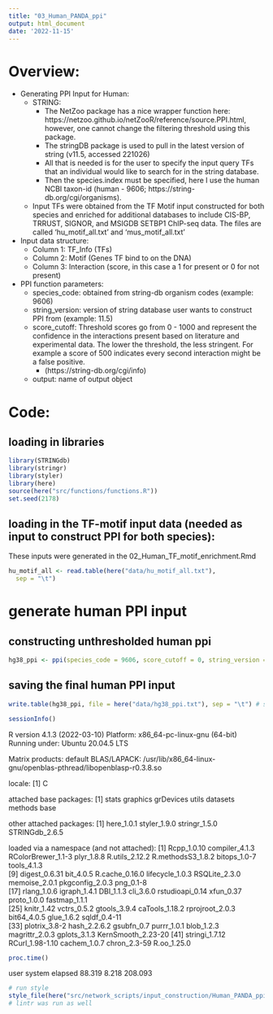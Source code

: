 ```yaml
---
title: "03_Human_PANDA_ppi"
output: html_document
date: '2022-11-15'
---
```

# Overview: 
* Generating PPI Input for Human:
  * STRING:
    * The NetZoo package has a nice wrapper function here: https://netzoo.github.io/netZooR/reference/source.PPI.html, however, one cannot change the filtering threshold using this package. 
    * The stringDB package is used to pull in the latest version of string (v11.5, accessed 221026)
    * All that is needed is for the user to specify the input query TFs that an individual would like to search for in the string database. 
    * Then the species.index must be specified, here I use the human NCBI taxon-id (human - 9606; https://string-db.org/cgi/organisms).
  * Input TFs were obtained from the TF Motif input constructed for both species and enriched for additional databases to include CIS-BP, TRRUST, SIGNOR, and MSIGDB SETBP1 ChIP-seq data. The files are called 'hu_motif_all.txt' and 'mus_motif_all.txt'
  
* Input data structure:
  * Column 1: TF_Info (TFs)
  * Column 2: Motif (Genes TF bind to on the DNA)
  * Column 3: Interaction (score, in this case a 1 for present or 0 for not present)
  
* PPI function parameters:
  * species_code: obtained from string-db organism codes (example: 9606)
  * string_version: version of string database user wants to construct PPI from (example: 11.5)
  * score_cutoff: Threshold scores go from 0 - 1000 and represent the confidence in the interactions present based on literature and experimental data. The lower the threshold, the less stringent. For example a score of 500 indicates every second interaction might be a false positive. 
    * (https://string-db.org/cgi/info)
  * output: name of output object

# Code: 

## loading in libraries
```r
library(STRINGdb)
library(stringr)
library(styler)
library(here)
source(here("src/functions/functions.R"))
set.seed(2178)
```

## loading in the TF-motif input data (needed as input to construct PPI for both species):
These inputs were generated in the 02_Human_TF_motif_enrichment.Rmd
```r
hu_motif_all <- read.table(here("data/hu_motif_all.txt"),
  sep = "\t")
```


# generate human PPI input 

## constructing unthresholded human ppi
```r
hg38_ppi <- ppi(species_code = 9606, score_cutoff = 0, string_version = 11.5, data = hu_motif_all)
```

## saving the final human PPI input 
```r
write.table(hg38_ppi, file = here("data/hg38_ppi.txt"), sep = "\t") # save final input data to Cheaha for use in network construction
```


```r
sessionInfo()
```
R version 4.1.3 (2022-03-10)
Platform: x86_64-pc-linux-gnu (64-bit)
Running under: Ubuntu 20.04.5 LTS

Matrix products: default
BLAS/LAPACK: /usr/lib/x86_64-linux-gnu/openblas-pthread/libopenblasp-r0.3.8.so

locale:
[1] C

attached base packages:
[1] stats     graphics  grDevices utils     datasets  methods   base     

other attached packages:
[1] here_1.0.1     styler_1.9.0   stringr_1.5.0  STRINGdb_2.6.5

loaded via a namespace (and not attached):
 [1] Rcpp_1.0.10        compiler_4.1.3     RColorBrewer_1.1-3 plyr_1.8.8         R.utils_2.12.2     R.methodsS3_1.8.2  bitops_1.0-7       tools_4.1.3       
 [9] digest_0.6.31      bit_4.0.5          R.cache_0.16.0     lifecycle_1.0.3    RSQLite_2.3.0      memoise_2.0.1      pkgconfig_2.0.3    png_0.1-8         
[17] rlang_1.0.6        igraph_1.4.1       DBI_1.1.3          cli_3.6.0          rstudioapi_0.14    xfun_0.37          proto_1.0.0        fastmap_1.1.1     
[25] knitr_1.42         vctrs_0.5.2        gtools_3.9.4       caTools_1.18.2     rprojroot_2.0.3    bit64_4.0.5        glue_1.6.2         sqldf_0.4-11      
[33] plotrix_3.8-2      hash_2.2.6.2       gsubfn_0.7         purrr_1.0.1        blob_1.2.3         magrittr_2.0.3     gplots_3.1.3       KernSmooth_2.23-20
[41] stringi_1.7.12     RCurl_1.98-1.10    cachem_1.0.7       chron_2.3-59       R.oo_1.25.0       

```r
proc.time()
```
   user  system elapsed 
 88.319   8.218 208.093
 
```r
# run style
style_file(here("src/network_scripts/input_construction/Human_PANDA_ppi.Rmd"))
# lintr was run as well
```

